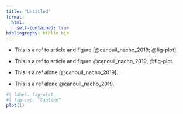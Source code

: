 ```yaml
---
title: "Untitled"
format: 
  html:
    self-contained: true
bibliography: biblio.bib
---
```


- This is a ref to article and figure [@canouil_nacho_2019; @fig-plot].
- This is a ref to article and figure @canouil_nacho_2019, @fig-plot.

- This is a ref alone [@canouil_nacho_2019].
- This is a ref alone @canouil_nacho_2019.

```r
#| label: fig-plot
#| fig-cap: "Caption"
plot(1)
```

